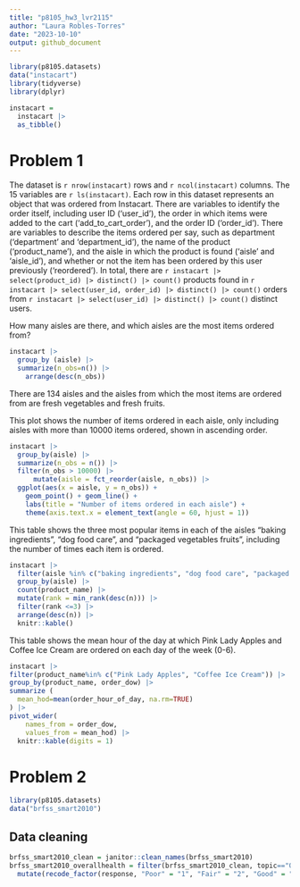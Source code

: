```yaml
---
title: "p8105_hw3_lvr2115"
author: "Laura Robles-Torres"
date: "2023-10-10"
output: github_document
---
```

```r
library(p8105.datasets)
data("instacart")
library(tidyverse)
library(dplyr)
```


```r
instacart = 
  instacart |> 
  as_tibble()
```

# Problem 1

The dataset is `r nrow(instacart)` rows and `r ncol(instacart)` columns. The 15 variables are `r ls(instacart)`. Each row in this dataset represents an object that was ordered from Instacart. There are variables to identify the order itself, including user ID ('user_id'), the order in which items were added to the cart ('add_to_cart_order'), and the order ID ('order_id'). There are variables to describe the items ordered per say, such as department ('department' and 'department_id'), the name of the product ('product_name'), and the aisle in which the product is found ('aisle' and 'aisle_id'), and whether or not the item has been ordered by this user previously ('reordered').  In total, there are `r instacart |> select(product_id) |> distinct() |> count()` products found in `r instacart |> select(user_id, order_id) |> distinct() |> count()` orders from `r instacart |> select(user_id) |> distinct() |> count()` distinct users.

How many aisles are there, and which aisles are the most items ordered from?

```r
instacart |> 
  group_by (aisle) |>
  summarize(n_obs=n()) |>
    arrange(desc(n_obs))
```

There are 134 aisles and the aisles from which the most items are ordered from are fresh vegetables and fresh fruits.  

This plot shows the number of items ordered in each aisle, only including aisles with more than 10000 items ordered, shown in ascending order. 

```r
instacart |>
  group_by(aisle) |>
  summarize(n_obs = n()) |>
  filter(n_obs > 10000) |> 
      mutate(aisle = fct_reorder(aisle, n_obs)) |> 
  ggplot(aes(x = aisle, y = n_obs)) + 
    geom_point() + geom_line() + 
    labs(title = "Number of items ordered in each aisle") +
    theme(axis.text.x = element_text(angle = 60, hjust = 1))
```

This table shows the three most popular items in each of the aisles “baking ingredients”, “dog food care”, and “packaged vegetables fruits”, including the number of times each item is ordered.

```r
instacart |>
  filter(aisle %in% c("baking ingredients", "dog food care", "packaged vegetables fruits")) |>
  group_by(aisle) |>
  count(product_name) |>
  mutate(rank = min_rank(desc(n))) |> 
  filter(rank <=3) |> 
  arrange(desc(n)) |>
  knitr::kable()
```


This table shows the mean hour of the day at which Pink Lady Apples and Coffee Ice Cream are ordered on each day of the week (0-6). 

```r
instacart |>
filter(product_name%in% c("Pink Lady Apples", "Coffee Ice Cream")) |>
group_by(product_name, order_dow) |>
summarize (
  mean_hod=mean(order_hour_of_day, na.rm=TRUE)
) |>
pivot_wider(
    names_from = order_dow, 
    values_from = mean_hod) |>
  knitr::kable(digits = 1)
```

# Problem 2
```r
library(p8105.datasets)
data("brfss_smart2010")
```

## Data cleaning 
```r
brfss_smart2010_clean = janitor::clean_names(brfss_smart2010)
brfss_smart2010_overallhealth = filter(brfss_smart2010_clean, topic=="Overall Health" | response=="Excellent:Poor") |>
  mutate(recode_factor(response, "Poor" = "1", "Fair" = "2", "Good" = "3", "Very Good" = "4", "Very good" = "4", "Excellent" = "5"))
```
